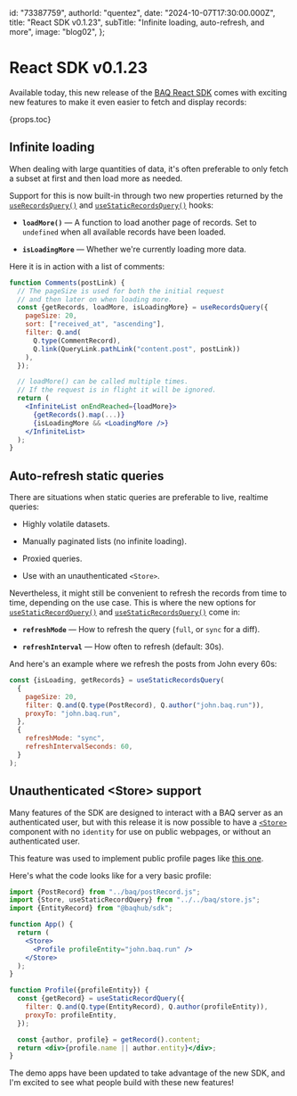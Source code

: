   id: "73387759",
  authorId: "quentez",
  date: "2024-10-07T17:30:00.000Z",
  title: "React SDK v0.1.23",
  subTitle: "Infinite loading, auto-refresh, and more",
  image: "blog02",
};

# React SDK v0.1.23

Available today, this new release of the [BAQ React SDK](https://www.npmjs.com/package/@baqhub/sdk-react) comes with exciting new features to make it even easier to fetch and display records:

{props.toc}

## Infinite loading

When dealing with large quantities of data, it's often preferable to only fetch a subset at first and then load more as needed.

Support for this is now built-in through two new properties returned by the [`useRecordsQuery()`](fb201974) and [`useStaticRecordsQuery()`](51552e0d) hooks:

- **`loadMore()`** — A function to load another page of records. Set to `undefined` when all available records have been loaded.

- **`isLoadingMore`** — Whether we're currently loading more data.

Here it is in action with a list of comments:

```jsx
function Comments(postLink) {
  // The pageSize is used for both the initial request
  // and then later on when loading more.
  const {getRecords, loadMore, isLoadingMore} = useRecordsQuery({
    pageSize: 20,
    sort: ["received_at", "ascending"],
    filter: Q.and(
      Q.type(CommentRecord),
      Q.link(QueryLink.pathLink("content.post", postLink))
    ),
  });

  // loadMore() can be called multiple times.
  // If the request is in flight it will be ignored.
  return (
    <InfiniteList onEndReached={loadMore}>
      {getRecords().map(...)}
      {isLoadingMore && <LoadingMore />}
    </InfiniteList>
  );
}
```

## Auto-refresh static queries

There are situations when static queries are preferable to live, realtime queries:

- Highly volatile datasets.

- Manually paginated lists (no infinite loading).

- Proxied queries.

- Use with an unauthenticated `<Store>`.

Nevertheless, it might still be convenient to refresh the records from time to time, depending on the use case. This is where the new options for [`useStaticRecordQuery()`](a88164a4) and [`useStaticRecordsQuery()`](51552e0d) come in:

- **`refreshMode`** — How to refresh the query (`full`, or `sync` for a diff).

- **`refreshInterval`** — How often to refresh (default: 30s).

And here's an example where we refresh the posts from John every 60s:

```jsx
const {isLoading, getRecords} = useStaticRecordsQuery(
  {
    pageSize: 20,
    filter: Q.and(Q.type(PostRecord), Q.author("john.baq.run")),
    proxyTo: "john.baq.run",
  },
  {
    refreshMode: "sync",
    refreshIntervalSeconds: 60,
  }
);
```

## Unauthenticated \<Store\> support

Many features of the SDK are designed to interact with a BAQ server as an authenticated user, but with this release it is now possible to have a [`<Store>`](f1e914a6) component with no `identity` for use on public webpages, or without an authenticated user.

This feature was used to implement public profile pages like [this one](https://bird.hair/profile/quentez.baq.run).

Here's what the code looks like for a very basic profile:

```jsx
import {PostRecord} from "../baq/postRecord.js";
import {Store, useStaticRecordQuery} from "../../baq/store.js";
import {EntityRecord} from "@baqhub/sdk";

function App() {
  return (
    <Store>
      <Profile profileEntity="john.baq.run" />
    </Store>
  );
}

function Profile({profileEntity}) {
  const {getRecord} = useStaticRecordQuery({
    filter: Q.and(Q.type(EntityRecord), Q.author(profileEntity)),
    proxyTo: profileEntity,
  });

  const {author, profile} = getRecord().content;
  return <div>{profile.name || author.entity}</div>;
}
```

The demo apps have been updated to take advantage of the new SDK, and I'm excited to see what people build with these new features!
